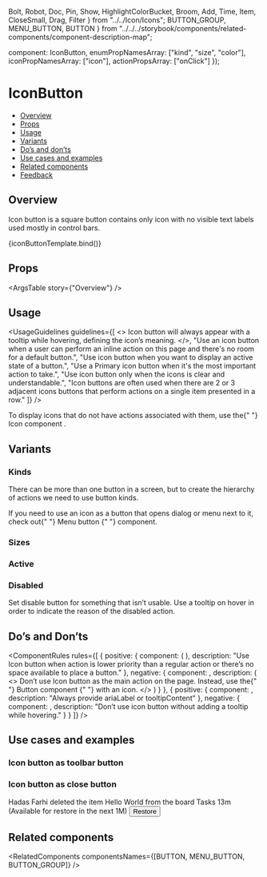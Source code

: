   Bolt,
  Robot,
  Doc,
  Pin,
  Show,
  HighlightColorBucket,
  Broom,
  Add,
  Time,
  Item,
  CloseSmall,
  Drag,
  Filter
} from "../../Icon/Icons";
  BUTTON_GROUP,
  MENU_BUTTON,
  BUTTON
} from "../../../storybook/components/related-components/component-description-map";

  component: IconButton,
  enumPropNamesArray: ["kind", "size", "color"],
  iconPropNamesArray: ["icon"],
  actionPropsArray: ["onClick"]
});

<Meta
  title="Buttons/Icon Button"
  component={IconButton}
  argTypes={metaSettings.argTypes}
  decorators={metaSettings.decorators}
/>

<!--- Component template -->


<!--- Component documentation -->

# IconButton

- [Overview](#overview)
- [Props](#props)
- [Usage](#usage)
- [Variants](#variants)
- [Do’s and don’ts](#dos-and-donts)
- [Use cases and examples](#use-cases-and-examples)
- [Related components](#related-components)
- [Feedback](#feedback)

## Overview

Icon button is a square button contains only icon with no visible text labels used mostly in control bars.

<Canvas>
  <Story name="Overview" args={{ ariaLabel: "Add", icon: Add }}>
    {iconButtonTemplate.bind()}
  </Story>
</Canvas>

## Props

<ArgsTable story={"Overview"} />

## Usage

<UsageGuidelines
  guidelines={[
    <>
      Icon button will always appear with a <Link href="/?path=/docs/popover-tooltip--overview">tooltip</Link> while
      hovering, defining the icon’s meaning.
    </>,
    "Use an icon button when a user can perform an inline action on this page and there's no room for a default button.",
    "Use icon button when you want to display an active state of a button.",
    "Use a Primary icon button when it's the most important action to take.",
    "Use icon button only when the icons is clear and understandable.",
    "Icon buttons are often used when there are 2 or 3 adjacent icons buttons that perform actions on a single item presented in a row."
  ]}
/>

<Tip title="Check yourself">
  To display icons that do not have actions associated with them, use the{" "}
  <Link href="/?path=/docs/components-icon--overview" size={Link.sizes.SMALL} withoutSpacing>
    Icon component
  </Link>
  .
</Tip>

## Variants

### Kinds

There can be more than one button in a screen, but to create the hierarchy of actions we need to use button kinds.

<Canvas>
  <Story name="Kinds">
    <div style={{ display: "flex", justifyContent: "space-evenly", alignItems: "center", width: "100%" }}>
      <IconButton icon={Bolt} kind={IconButton.kinds.PRIMARY} ariaLabel="My primary IconButton" />
      <IconButton icon={Bolt} kind={IconButton.kinds.SECONDARY} ariaLabel="My secondary IconButton" />
      <IconButton icon={Bolt} kind={IconButton.kinds.TERTIARY} ariaLabel="My tertiary IconButton" />
    </div>
  </Story>
</Canvas>

<Tip>
  If you need to use an icon as a button that opens dialog or menu next to it, check out{" "}
  <Link href="/?path=/docs/buttons-menubutton--overview" size={Link.sizes.SMALL} withoutSpacing>
    Menu button
  </Link>{" "}
  component.
</Tip>

### Sizes

<Canvas>
  <Story name="Sizes">
    <div style={{ display: "flex", justifyContent: "space-evenly", alignItems: "center", width: "100%" }}>
      <IconButton
        key="xxs"
        icon={Robot}
        kind={IconButton.kinds.SECONDARY}
        size={IconButton.sizes.XXS}
        ariaLabel="My xxs IconButton"
      />
      <IconButton
        key="xs"
        icon={Robot}
        kind={IconButton.kinds.SECONDARY}
        size={IconButton.sizes.XS}
        ariaLabel="My xs IconButton"
      />
      <IconButton
        key="small"
        icon={Robot}
        kind={IconButton.kinds.SECONDARY}
        size={IconButton.sizes.SMALL}
        ariaLabel="My small IconButton"
      />
      <IconButton
        key="medium"
        icon={Robot}
        kind={IconButton.kinds.SECONDARY}
        size={IconButton.sizes.MEDIUM}
        ariaLabel="My medium IconButton"
      />
      <IconButton
        key="large"
        icon={Robot}
        kind={IconButton.kinds.SECONDARY}
        size={IconButton.sizes.LARGE}
        ariaLabel="My large IconButton"
      />
    </div>
  </Story>
</Canvas>

### Active

<Canvas>
  <Story name="Active">
    <div style={{ display: "flex", justifyContent: "space-evenly", alignItems: "center", width: "100%" }}>
      <IconButton icon={Doc} kind={IconButton.kinds.PRIMARY} ariaLabel="My small active IconButton" active />
      <IconButton icon={Doc} kind={IconButton.kinds.SECONDARY} ariaLabel="My active medium IconButton" active />
      <IconButton icon={Doc} kind={IconButton.kinds.TERTIARY} ariaLabel="My active large IconButton" active />
    </div>
  </Story>
</Canvas>

### Disabled

Set disable button for something that isn’t usable. Use a tooltip on hover in order to indicate the reason of the disabled action.

<Canvas>
  <Story name="Disabled">
    <div style={{ display: "flex", justifyContent: "space-evenly", alignItems: "center", width: "100%" }}>
      <IconButton
        icon={Doc}
        kind={IconButton.kinds.PRIMARY}
        ariaLabel="My small disabled IconButton"
        disabled
        disabledReason="This function is not available"
      />
      <IconButton
        icon={Doc}
        kind={IconButton.kinds.SECONDARY}
        ariaLabel="My disabled medium IconButton"
        disabled
        disabledReason="This function is not available"
      />
      <IconButton
        icon={Doc}
        kind={IconButton.kinds.TERTIARY}
        ariaLabel="My disabled large IconButton"
        disabled
        disabledReason="This function is not available"
      />
    </div>
  </Story>
</Canvas>

## Do’s and Don’ts

<ComponentRules
  rules={[
    {
      positive: {
        component: (
          <DialogContentContainer>
            <IconButton icon={Pin} ariaLabel="Pin to top" />
            <IconButton icon={Show} ariaLabel="Show all" />
            <IconButton icon={HighlightColorBucket} ariaLabel="Show color" />
            <IconButton icon={Broom} ariaLabel="Clear style" />
          </DialogContentContainer>
        ),
        description:
          "Use Icon button when action is lower priority than a regular action or there’s no space available to place a button."
      },
      negative: {
        component: <IconButton icon={Add} kind={IconButton.kinds.PRIMARY} ariaLabel="Add item" />,
        description: (
          <>
            Don’t use Icon button as the main action on the page. Instead, use the{" "}
            <Link href="/?path=/docs/buttons-button--overview" withoutSpacing>
              Button component
            </Link>{" "}
            with an icon.
          </>
        )
      }
    },
    {
      positive: {
        component: <IconButton icon={Bolt} ariaLabel="Quick Search" />,
        description: "Always provide ariaLabel or tooltipContent"
      },
      negative: {
        component: <IconButton icon={Bolt} />,
        description: "Don’t use icon button without adding a tooltip while hovering."
      }
    }
  ]}
/>

## Use cases and examples

### Icon button as toolbar button

<Canvas>
  <Story name="Icon button as toolbar button">
    <Flex
      className={classes.dashboard}
      direction={Flex.directions.COLUMN}
      align={Flex.align.START}
      style={{ width: "50%" }}
    >
      <Flex className={classes.dashboardHeader} gap={Flex.gaps.SMALL}>
        <Icon icon={Drag} />
        <Heading type={Heading.types.h5} value="Widget name" />
        <IconButton icon={Filter} ariaLabel="Filter the widget by everything" size={IconButton.sizes.SMALL} />
      </Flex>
      <div className={classes.dashboardContent} />
    </Flex>
  </Story>
</Canvas>

### Icon button as close button

<Canvas>
  <Story name="Icon button as close button">
    <Flex style={{ width: "100%" }}>
      <Flex className={classes.recycleBin} style={{ width: "100%" }} justify={Flex.justify.START} gap={Flex.gaps.LARGE}>
        <Flex
          direction={Flex.directions.COLUMN}
          className={classes.recycleBinTitleContainer}
          justify={Flex.justify.CENTER}
        >
          <Icon icon={Item} iconSize={40} />
          <Heading
            className={classes.recycleBinTitle}
            type={Heading.types.h5}
            value="Item"
            id="monday-recycle-bin-title"
          />
        </Flex>
        <Avatar size={Avatar.sizes.LARGE} src={person1} type={Avatar.types.IMG} />
        <Flex
          direction={Flex.directions.COLUMN}
          className={classes.recycleBinContent}
          align={Flex.justify.START}
          ariaLabelledby="monday-recycle-bin-title"
        >
          <Flex gap={Flex.gaps.XS}>
            <Link withoutSpacing>Hadas Farhi</Link>
            <span>deleted the item </span>
            <Text element="span" weight="bold">
              Hello World
            </Text>
            <span>from the board</span>
          </Flex>
          <Text element="span" weight="bold">
            Tasks
          </Text>
          <Flex gap={Flex.gaps.XS} className={classes.recycleBinSubNote}>
            <Icon icon={Time} />
            <span className={classes.recycleBinTimeStamp}>13m</span>
            <span>(Available for restore in the next 1M)</span>
          </Flex>
        </Flex>
        <Button className={classes.recycleBinRestoreButton}>Restore</Button>
      </Flex>
    </Flex>
    <IconButton icon={CloseSmall} size={IconButton.sizes.SMALL} ariaLabel="Remove from Recycle bin" />
  </Story>
</Canvas>

## Related components

<RelatedComponents componentsNames={[BUTTON, MENU_BUTTON, BUTTON_GROUP]} />
